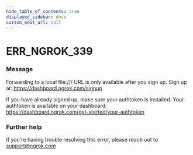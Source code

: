 ```yaml
---
hide_table_of_contents: true
displayed_sidebar: docs
custom_edit_url: null
---
```



# ERR_NGROK_339

### Message
Forwarding to a local file:/// URL is only available after you sign up.
Sign up at: https://dashboard.ngrok.com/signup

If you have already signed up, make sure your authtoken is installed.
Your authtoken is available on your dashboard: https://dashboard.ngrok.com/get-started/your-authtoken

### Further help
If you're having trouble resolving this error, please reach out to [support@ngrok.com](mailto:support@ngrok.com?subject=Help%20with%20ERR_NGROK_339)


<ErrorDetails error='err_ngrok_339' />
